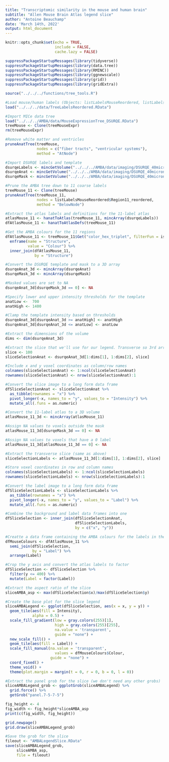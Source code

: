 ```yaml
---
title: "Transcriptomic similarity in the mouse and human brain"
subtitle: "Allen Mouse Brain Atlas legend slice"
author: "Antoine Beauchamp"
date: 'March 14th, 2022'
output: html_document
---
```


```r
knitr::opts_chunk$set(echo = TRUE,
                      include = FALSE,
                      cache.lazy = FALSE)
```

```r
suppressPackageStartupMessages(library(tidyverse))
suppressPackageStartupMessages(library(data.tree))
suppressPackageStartupMessages(library(RMINC))
suppressPackageStartupMessages(library(ggnewscale))
suppressPackageStartupMessages(library(grid))
suppressPackageStartupMessages(library(gridExtra))
```

```r
source("../../../functions/tree_tools.R")
```

```r
#Load mouse/human labels (Objects: listLabelsMouseReordered, listLabelsHumanReordered)
load("../../../data/TreeLabelsReordered.RData")

#Import MICe data tree
load("../../../AMBA/data/MouseExpressionTree_DSURQE.RData")
treeMouse <- Clone(treeMouseExpr)
rm(treeMouseExpr)

#Remove white matter and ventricles
pruneAnatTree(treeMouse, 
              nodes = c("fiber tracts", "ventricular systems"),
              method = "AtNode")

#Import DSURQE labels and template
dsurqeLabels <- mincGetVolume("../../../AMBA/data/imaging/DSURQE_40micron_labels.mnc")
dsurqeAnat <- mincGetVolume("../../../AMBA/data/imaging/DSURQE_40micron_average.mnc")
dsurqeMask <- mincGetVolume("../../../AMBA/data/imaging/DSURQE_40micron_mask.mnc")
```

```r
#Prune the AMBA tree down to 11 coarse labels
treeMouse_11 <- Clone(treeMouse)
pruneAnatTree(treeMouse_11,
              nodes = listLabelsMouseReordered$Region11_reordered,
              method = "BelowNode")

#Extract the atlas labels and definitions for the 11-label atlas
atlasMouse_11 <- hanatToAtlas(treeMouse_11, mincArray(dsurqeLabels))
dfAtlasMouse_11 <- hanatToAtlasDefs(treeMouse_11)

#Get the AMBA colours for the 11 regions
dfAtlasMouse_11 <- treeMouse_11$Get("color_hex_triplet", filterFun = isLeaf) %>%
  enframe(name = "Structure",
          value = "Colour") %>% 
  inner_join(dfAtlasMouse_11,
             by = "Structure")
```

```r
#Convert the DSURQE template and mask to a 3D array
dsurqeAnat_3d <- mincArray(dsurqeAnat)
dsurqeMask_3d <- mincArray(dsurqeMask)

#Masked values are set to NA
dsurqeAnat_3d[dsurqeMask_3d == 0] <- NA

#Specify lower and upper intensity thresholds for the template
anatLow <-  700
anatHigh <- 1400

#Clamp the template intensity based on thresholds
dsurqeAnat_3d[dsurqeAnat_3d >= anatHigh] <- anatHigh
dsurqeAnat_3d[dsurqeAnat_3d <= anatLow] <- anatLow

#Extract the dimensions of the volume
dims <- dim(dsurqeAnat_3d)

#Extract the slice that we'll use for our legend. Transverse so 3rd array dimension
slice <- 100
sliceSelectionAnat <- dsurqeAnat_3d[1:dims[1], 1:dims[2], slice]

#Include x and y voxel coordinates as column/row names
colnames(sliceSelectionAnat) <- 1:ncol(sliceSelectionAnat)
rownames(sliceSelectionAnat) <- nrow(sliceSelectionAnat):1

#Convert the slice image to a long form data frame
dfSliceSelectionAnat <- sliceSelectionAnat %>% 
  as_tibble(rownames = "x") %>% 
  pivot_longer(-x, names_to = "y", values_to = "Intensity") %>% 
  mutate_all(.funs = as.numeric)
```

```r
#Convert the 11-label atlas to a 3D volume
atlasMouse_11_3d <- mincArray(atlasMouse_11)

#Assign NA values to voxels outside the mask
atlasMouse_11_3d[dsurqeMask_3d == 0] <- NA

#Assign NA values to voxels that have a 0 label
atlasMouse_11_3d[atlasMouse_11_3d == 0] <- NA

#Extract the transverse slice (same as above)
sliceSelectionLabels <- atlasMouse_11_3d[1:dims[1], 1:dims[2], slice]

#Store voxel coordinates in row and column names
colnames(sliceSelectionLabels) <- 1:ncol(sliceSelectionLabels)
rownames(sliceSelectionLabels) <- nrow(sliceSelectionLabels):1

#Convert the label image to a long form data frame
dfSliceSelectionLabels <- sliceSelectionLabels %>% 
  as_tibble(rownames = "x") %>% 
  pivot_longer(-x, names_to = "y", values_to = "Label") %>% 
  mutate_all(.funs = as.numeric)
```

```r
#Combine the background and label data frames into one
dfSliceSelection <- inner_join(dfSliceSelectionAnat,
                               dfSliceSelectionLabels,
                               by = c("x", "y"))

#Creatte a data frame containing the AMBA colours for the labels in the slice
dfMouseColours <- dfAtlasMouse_11 %>% 
  semi_join(dfSliceSelection,
            by = "Label") %>% 
  arrange(Label)

#Crop the y axis and convert the atlas labels to factor
dfSliceSelection <- dfSliceSelection %>% 
  filter(y <= 400) %>% 
  mutate(Label = factor(Label))

#Extract the aspect ratio of the slice
sliceAMBA_asp <- max(dfSliceSelection$x)/max(dfSliceSelection$y)

#Create the base plot for the slice legend
sliceAMBALegend <- ggplot(dfSliceSelection, aes(x = x, y = y)) + 
  geom_tile(aes(fill = Intensity),
            alpha = 0.5) + 
  scale_fill_gradient(low = gray.colors(255)[1],
                      high = gray.colors(255)[255],
                      na.value = 'transparent',
                      guide = "none") + 
  new_scale_fill() + 
  geom_tile(aes(fill = Label)) + 
  scale_fill_manual(na.value = 'transparent',
                      values = dfMouseColours$Colour,
                    guide = "none") +
  coord_fixed() +
  theme_void() +
  theme(plot.margin = margin(t = 0, r = 0, b = 0, l = 0))

#Extract the panel grob for the slice (we don't need any other grobs)
sliceAMBALegend_grob <- ggplotGrob(sliceAMBALegend) %>% 
  grid.force() %>% 
  getGrob("panel.7-5-7-5")
```

```r
fig_height <- 4
fig_width <- fig_height*sliceAMBA_asp
print(c(fig_width, fig_height))
```

```r
grid.newpage()
grid.draw(sliceAMBALegend_grob)
```

```r
#Save the grob for the slice
fileout <- "AMBALegendSlice.RData"
save(sliceAMBALegend_grob,
     sliceAMBA_asp,
     file = fileout)
```
